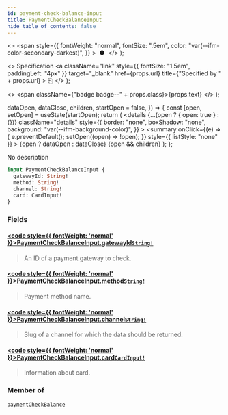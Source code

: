 ```yaml
---
id: payment-check-balance-input
title: PaymentCheckBalanceInput
hide_table_of_contents: false
---
```


  <>
    <span
      style={{
        fontWeight: "normal",
        fontSize: ".5em",
        color: "var(--ifm-color-secondary-darkest)",
      }}
    >
      &nbsp;●&nbsp;
    </span>
  </>
);

  <>
    Specification
    <a
      className="link"
      style={{ fontSize: "1.5em", paddingLeft: "4px" }}
      target="\_blank"
      href={props.url}
      title={"Specified by " + props.url}
    >
      ⎘
    </a>
  </>
);

  <>
    <span className={"badge badge--" + props.class}>{props.text}</span>
  </>
);


  dataOpen,
  dataClose,
  children,
  startOpen = false,
}) => {
  const [open, setOpen] = useState(startOpen);
  return (
    <details
      {...(open ? { open: true } : {})}
      className="details"
      style={{
        border: "none",
        boxShadow: "none",
        background: "var(--ifm-background-color)",
      }}
    >
      <summary
        onClick={(e) => {
          e.preventDefault();
          setOpen((open) => !open);
        }}
        style={{ listStyle: "none" }}
      >
        {open ? dataOpen : dataClose}
      </summary>
      {open && children}
    </details>
  );
};

No description

```graphql
input PaymentCheckBalanceInput {
  gatewayId: String!
  method: String!
  channel: String!
  card: CardInput!
}
```

### Fields

#### [<code style={{ fontWeight: 'normal' }}>PaymentCheckBalanceInput.<b>gatewayId</b></code>](#)<Bullet />[`String!`](../../../api-reference/miscellaneous/scalars/string) <Badge class="secondary" text="non-null"/> <Badge class="secondary" text="scalar"/>

> An ID of a payment gateway to check.

#### [<code style={{ fontWeight: 'normal' }}>PaymentCheckBalanceInput.<b>method</b></code>](#)<Bullet />[`String!`](../../../api-reference/miscellaneous/scalars/string) <Badge class="secondary" text="non-null"/> <Badge class="secondary" text="scalar"/>

> Payment method name.

#### [<code style={{ fontWeight: 'normal' }}>PaymentCheckBalanceInput.<b>channel</b></code>](#)<Bullet />[`String!`](../../../api-reference/miscellaneous/scalars/string) <Badge class="secondary" text="non-null"/> <Badge class="secondary" text="scalar"/>

> Slug of a channel for which the data should be returned.

#### [<code style={{ fontWeight: 'normal' }}>PaymentCheckBalanceInput.<b>card</b></code>](#)<Bullet />[`CardInput!`](../../../api-reference/miscellaneous/inputs/card-input) <Badge class="secondary" text="non-null"/> <Badge class="secondary" text="input"/>

> Information about card.

### Member of

[`paymentCheckBalance`](../../../api-reference/payments/mutations/payment-check-balance) <Badge class="secondary" text="mutation"/>
